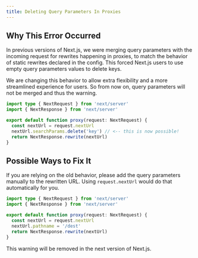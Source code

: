 ```yaml
---
title: Deleting Query Parameters In Proxies
---
```


## Why This Error Occurred

In previous versions of Next.js, we were merging query parameters with the incoming request for rewrites happening in proxies, to match the behavior of static rewrites declared in the config. This forced Next.js users to use empty query parameters values to delete keys.

We are changing this behavior to allow extra flexibility and a more streamlined experience for users. So from now on, query parameters will not be merged and thus the warning.

```ts filename="proxy.ts"
import type { NextRequest } from 'next/server'
import { NextResponse } from 'next/server'

export default function proxy(request: NextRequest) {
  const nextUrl = request.nextUrl
  nextUrl.searchParams.delete('key') // <-- this is now possible!
  return NextResponse.rewrite(nextUrl)
}
```

## Possible Ways to Fix It

If you are relying on the old behavior, please add the query parameters manually to the rewritten URL. Using `request.nextUrl` would do that automatically for you.

```ts filename="proxy.ts"
import type { NextRequest } from 'next/server'
import { NextResponse } from 'next/server'

export default function proxy(request: NextRequest) {
  const nextUrl = request.nextUrl
  nextUrl.pathname = '/dest'
  return NextResponse.rewrite(nextUrl)
}
```

This warning will be removed in the next version of Next.js.
